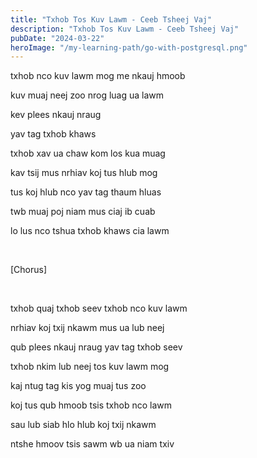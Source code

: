 ```yaml
---
title: "Txhob Tos Kuv Lawm - Ceeb Tsheej Vaj"
description: "Txhob Tos Kuv Lawm - Ceeb Tsheej Vaj"
pubDate: "2024-03-22"
heroImage: "/my-learning-path/go-with-postgresql.png"
---
```


txhob nco kuv lawm mog me nkauj hmoob

kuv muaj neej zoo nrog luag ua lawm

kev plees nkauj nraug

yav tag txhob khaws

txhob xav ua chaw kom los kua muag

kav tsij mus nrhiav koj tus hlub mog

tus koj hlub nco yav tag thaum hluas

twb muaj poj niam mus ciaj ib cuab

lo lus nco tshua txhob khaws cia lawm

<br />

[Chorus]

<br />

txhob quaj txhob seev txhob nco kuv lawm

nrhiav koj txij nkawm mus ua lub neej

qub plees nkauj nraug yav tag txhob seev

txhob nkim lub neej tos kuv lawm mog

kaj ntug tag kis yog muaj tus zoo

koj tus qub hmoob tsis txhob nco lawm

sau lub siab hlo hlub koj txij nkawm

ntshe hmoov tsis sawm wb ua niam txiv
